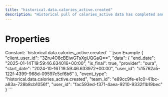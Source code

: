 ```yaml
---
title: "historical.data.calories_active.created"
description: "Historical pull of calories_active data has completed and you can now pull data for this resource."
---
```

# Properties
<ResponseField name="event_type" type="const string" required="true">
Constant: `historical.data.calories_active.created`
</ResponseField>
<ResponseField name="team_id" type="string" required="true">
</ResponseField>
<ResponseField name="user_id" type="string" required="true">
</ResponseField>
<ResponseField name="client_user_id" type="string" required="true">
</ResponseField>
<ResponseField name="data" type="HistoricalDataCreated" required="true">
<Expandable title="HistoricalDataCreated" defaultOpen="true">
<ResponseField name="user_id" type="string" required="true">
</ResponseField>
<ResponseField name="start_date" type="string" required="true">
</ResponseField>
<ResponseField name="end_date" type="string" required="true">
</ResponseField>
<ResponseField name="is_final" type="boolean" required="true">
</ResponseField>
<ResponseField name="provider" type="string" required="true">
</ResponseField>
</Expandable>
</ResponseField>
<ResponseExample>
```json Example
{
  "client_user_id": "3Zru4O8cBEiwGTsXgUQGaQ==",
  "data": {
    "end_date": "2025-01-14T19:59:46.634016+00:00",
    "is_final": true,
    "provider": "oura",
    "start_date": "2024-10-16T19:59:46.633972+00:00",
    "user_id": "c15762a5-122f-4399-968d-09597c5cf6b6"
  },
  "event_type": "historical.data.calories_active.created",
  "team_id": "e89cc9fe-e1c0-41bc-a83a-728b8cb1056f",
  "user_id": "fac593ed-f371-4aea-9210-9332f1b19bec"
}
```
</ResponseExample>
